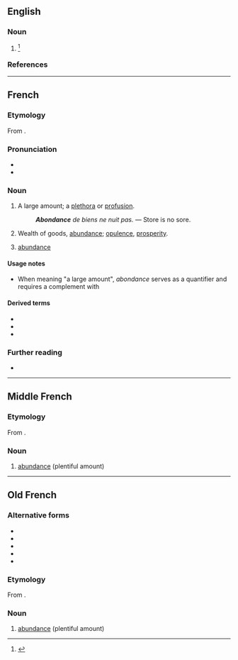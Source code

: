 ==English==

===Noun===
{{en-noun}}

# {{lb|en|card games}} {{alternative form of|abundance|lang=en}}<ref>{{R:SOED5|page=6}}</ref>

===References===
<references/>

----

==French==

===Etymology===
From {{etyl|la|fr}} {{m|fr|abundantia}}.

===Pronunciation===
* {{audio|Fr-abondance.ogg|Audio|lang=fr}}
* {{audio|Fr-Paris--abondance.ogg|Audio (Paris)|lang=fr}}

===Noun===
{{fr-noun|f}}

# A large amount; a [[plethora]] or [[profusion]].
#: '''''Abondance''' de biens ne nuit pas.'' — Store is no sore.
# Wealth of goods, [[abundance]]; [[opulence]], [[prosperity]].
# {{lb|fr|sciences}} [[abundance]]

====Usage notes====
* When meaning "a large amount", ''abondance'' serves as a quantifier and requires a complement with {{m|fr|de}}

====Derived terms====
* {{l|fr|abondanciste}}
* {{l|fr|corne d'abondance}}
* {{l|fr|en abondance}}

===Further reading===
* {{R:TLFi}}

----

==Middle French==

===Etymology===
From {{etyl|la|frm}} {{m|fr|abundantia}}.

===Noun===
{{frm-noun|f}}

# [[abundance]] (plentiful amount)

----

==Old French==

===Alternative forms===
* {{l|fro|abondanche}}
* {{l|fro|abundance}}
* {{l|fro|habondanche}}
* {{l|fro|habundanche}}
* {{l|fro|habundance}}

===Etymology===
From {{etyl|la|fro}} {{m|fr|abundantia}}.

===Noun===
{{fro-noun|f}}

# [[abundance]] (plentiful amount)